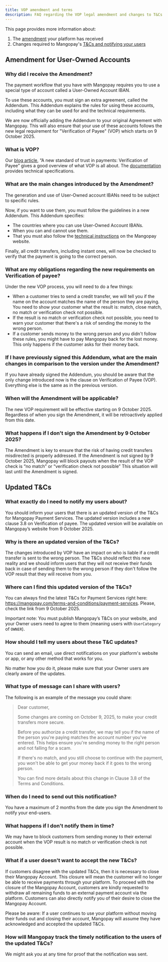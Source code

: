```yaml
---
title: VOP amendment and terms
description: FAQ regarding the VOP legal amendment and changes to T&Cs
---
```


This page provides more information about:
1. The [amendment](#amendment-for-user-owned-accounts) your platform has received
2. Changes required to Mangopay's [T&Cs and notifying your users](#updated-t%26cs)

## Amendment for User-Owned Accounts

### Why did I receive the Amendment?

The payment workflow that you have with Mangopay requires you to use a special type of account called a User-Owned Account IBAN.

To use these accounts, you must sign an extra agreement, called the Addendum. This Addendum explains the rules for using these accounts, including what they can be used for and the technical requirements.

We are now officially adding the Addendum to your original Agreement with Mangopay. This will also ensure that your use of these accounts follows the new legal requirement for "Verification of Payee" (VOP) which starts on 9 October 2025.

### What is VOP?

Our <a href="https://blog.mangopay.com/en/home/a-new-standard-of-trust-in-payments-verification-of-payee" target="_blank">blog article</a>, “A new standard of trust in payments: Verification of Payee” gives a good overview of what VOP is all about.  The [documentation](/guides/vop) provides technical specifications.

### What are the main changes introduced by the Amendment?

The generation and use of User-Owned account IBANs need to be subject to specific rules.

Now, if you want to use them, you must follow the guidelines in a new Addendum. This Addendum specifies:
- The countries where you can use User-Owned Account IBANs.
- When you can and cannot use them.
- That you must also follow the [technical instructions](/guides/vop) on the Mangopay website.

Finally, all credit transfers, including instant ones, will now be checked to verify that the payment is going to the correct person.

### What are my obligations regarding the new requirements on Verification of payee?

Under the new VOP process, you will need to do a few things:
- When a customer tries to send a credit transfer, we will tell you if the name on the account matches the name of the person they are paying. You need to show your customer what the result is: match, close match, no match or verification check not possible.
- If the result is no match or verification check not possible, you need to warn your customer that there's a risk of sending the money to the wrong person.
- If a customer sends money to the wrong person and you didn't follow these rules, you might have to pay Mangopay back for the lost money. This only happens if the customer asks for their money back.

### If I have previously signed this Addendum, what are the main changes in comparison to the version under the Amendment?

If you have already signed the Addendum, you should be aware that the only change introduced now is the clause on Verification of Payee (VOP). Everything else is the same as in the previous version. 

### When will the Amendment will be applicable? 

The new VOP requirement will be effective starting on 9 October 2025. Regardless of when you sign the Amendment, it will be retroactively applied from this date.

### What happens if I don't sign the Amendment by 9 October 2025?

The Amendment is key to ensure that the risk of having credit transfers misdirected is properly addressed. If the Amendment is not signed by 9 October 2025, Mangopay will block  payouts when the result of the VOP check is “no match” or “verification check not possible” This situation will last until the Amendment is signed.

## Updated T&Cs

### What exactly do I need to notify my users about?

You should inform your users that there is an updated version of the T&Cs for Mangopay Payment Services. The updated version includes a new clause 3.8 on Verification of payee. The updated version will be available on Mangopay’s website from 9 October 2025.

### Why is there an updated version of the T&Cs?
The changes introduced by VOP have an impact on who is liable if a credit transfer is sent to the wrong person. The T&Cs should reflect this new reality and we should inform users that they will not receive their funds back in case of sending them to the wrong person if they don't follow the VOP result that they will receive from you.

### Where can I find this updated version of the T&Cs?
You can always find the latest T&Cs for Payment Services right here: https://mangopay.com/terms-and-conditions/payment-services. Please, check the link from 9 October 2025.

Important note: You must publish Mangopay’s T&Cs on your website, and your Owner users need to agree to them (meaning users with `UserCategory` of `OWNER`).

### How should I tell my users about these T&C updates?

You can send an email, use direct notifications on your platform's website or app, or any other method that works for you.

No matter how you do it, please make sure that your Owner users are clearly aware of the updates.

### What type of message can I share with users?

The following is an example of the message you could share:

> Dear customer,
>
> Some changes are coming on October 9, 2025, to make your credit transfers more secure.
>
> Before you authorize a credit transfer, we may tell you if the name of the person you're paying matches the account number you've entered. This helps ensure you're sending money to the right person and not falling for a scam.
> 
> If there's no match, and you still choose to continue with the payment, you won't be able to get your money back if it goes to the wrong person.
> 
> You can find more details about this change in Clause 3.8 of the Terms and Conditions.

### When do I need to send out this notification?

You have a maximum of 2 months from the date you sign the Amendment to notify your end-users.

### What happens if I don't notify them in time?

We may have to block customers from sending money to their external account when the VOP result is no match or verification check is not possible.

### What if a user doesn't want to accept the new T&Cs?

If customers disagree with the updated T&Cs, then it is necessary to close their Mangopay Account. This closure will mean the customer will no longer be able to receive payments through your platform. To proceed with the closure of the Mangopay Account, customers are kindly requested to withdraw all remaining funds to an external payment account via the platform. Customers can also directly notify you of their desire to close the Mangopay Account.

Please be aware: If a user continues to use your platform without moving their funds out and closing their account, Mangopay will assume they have acknowledged and accepted the updated T&Cs.

### How will Mangopay track the timely notification to the users of the updated T&Cs?
We might ask you at any time for proof that the notification was sent.
